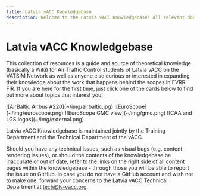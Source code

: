 ```yaml
---
title: Latvia vACC Knowledgebase
description: Welcome to the Latvia vACC Knowledgebase! All relevant documentation, SOPs and training material is available here!
---
```



# Latvia vACC Knowledgebase

This collection of resources is a guide and source of theoretical knowledge (basically a Wiki) for Air Traffic Control students of Latvia vACC on the VATSIM Network as well as anyone else curious or interested in expanding their knowledge about the work that happens behind the scopes in EVRR FIR. If you are here for the first time, just click one of the cards below to find out more about topics that interest you!

<Cards num={2}>
  <Cards.Card title="Basics" icon="" href="/basics" arrow>
    <span>![AirBaltic Airbus A220](~/img/airbaltic.jpg)</span>
  </Cards.Card>
  <Cards.Card title="Software Guides" icon="" href="/software-guides" arrow>
    <span>![EuroScope](~/img/euroscope.png)</span>
  </Cards.Card>
</Cards>

<Cards num={2}>
  <Cards.Card title="SOPs" icon="" href="/SOP" arrow>
    <span>![EuroScope GMC view](~/img/gmc.png)</span>
  </Cards.Card>
  <Cards.Card
    title="External Resources"
    icon=""
    href="/external-resources"
    arrow
  >
    <span>![CAA and LGS logos](~/img/external.png)</span>
  </Cards.Card>
</Cards>

Latvia vACC Knowledgebase is maintained jointly by the Training Department and the Technical Department of the vACC.

Should you have any technical issues, such as visual bugs (e.g. content rendering issues), or should the contents of the knowledgebase be inaccurate or out of date, refer to the links on the right side of all content pages within the knowledgebase - through those you will be able to report the issue on GitHub. In case you do not have a GitHub account and wish not to make one, forward your concerns to the Latvia vACC Technical Department at tech@lv-vacc.org.
